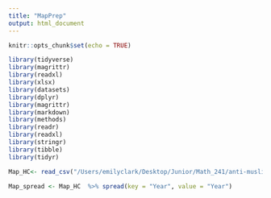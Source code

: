 ```yaml
---
title: "MapPrep"
output: html_document
---
```


```r
knitr::opts_chunk$set(echo = TRUE)
```

```r
library(tidyverse)
library(magrittr)
library(readxl)
library(xlsx)
library(datasets)
library(dplyr)
library(magrittr)
library(markdown)
library(methods)
library(readr)
library(readxl)
library(stringr)
library(tibble)
library(tidyr)

```

```r

Map_HC<- read_csv("/Users/emilyclark/Desktop/Junior/Math_241/anti-muslim-sentiment/map_HC_stats.csv")

```

```r

Map_spread <- Map_HC  %>% spread(key = "Year", value = "Year") 


```